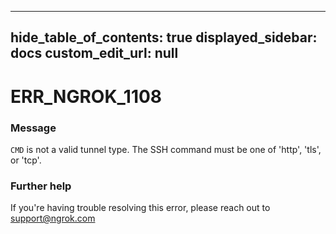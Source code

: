 
---
hide_table_of_contents: true
displayed_sidebar: docs
custom_edit_url: null
---


# ERR_NGROK_1108

### Message
`CMD` is not a valid tunnel type. The SSH command must be one of 'http', 'tls', or 'tcp'.

### Further help
If you're having trouble resolving this error, please reach out to [support@ngrok.com](mailto:support@ngrok.com?subject=Help%20with%20ERR_NGROK_1108)


<ErrorDetails error='err_ngrok_1108' />
